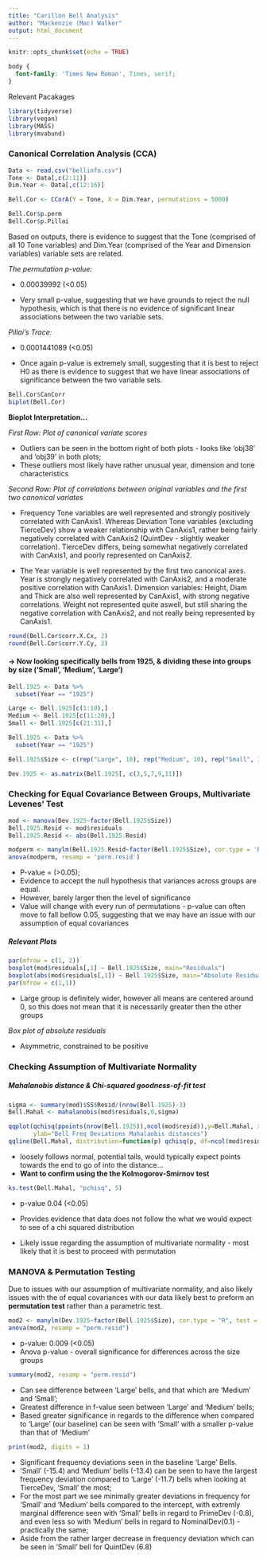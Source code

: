 ```yaml
---
title: "Carillon Bell Analysis"
author: "Mackenzie (Mac) Walker"
output: html_document
---
```


```r
knitr::opts_chunk$set(echo = TRUE)
```

```css
body {
  font-family: 'Times New Roman', Times, serif;
}
```

####### Relevant Pacakages

```r
library(tidyverse)
library(vegan)
library(MASS)
library(mvabund)
```

### Canonical Correlation Analysis (CCA)

```r
Data <- read.csv("bellinfo.csv")
Tone <- Data[,c(2:11)]
Dim.Year <- Data[,c(12:16)]

Bell.Cor <- CCorA(Y = Tone, X = Dim.Year, permutations = 5000)

Bell.Cor$p.perm
Bell.Cor$p.Pillai
```

Based on outputs, there is evidence to suggest that the Tone (comprised of all 10 Tone variables) and Dim.Year (comprised of the Year and Dimension variables) variable sets are related.

*The permutation p-value:*

-   0.00039992 (\<0.05)

-   Very small p-value, suggesting that we have grounds to reject the null hypothesis, which is that there is no evidence of significant linear associations between the two variable sets.

*Pillai's Trace:*

-   0.0001441089 (\<0.05)

-   Once again p-value is extremely small, suggesting that it is best to reject H0 as there is evidence to suggest that we have linear associations of significance between the two variable sets.

```r
Bell.Cor$CanCorr
biplot(Bell.Cor)
```

**Bioplot Interpretation...**

*First Row: Plot of canonical variate scores*

-   Outliers can be seen in the bottom right of both plots - looks like 'obj38' and 'obj39' in both plots;
-   These outliers most likely have rather unusual year, dimension and tone characteristics

*Second Row: Plot of correlations between original variables and the first two canonical variates*

-   Frequency Tone variables are well represented and strongly positively correlated with CanAxis1. Whereas Deviation Tone variables (excluding TierceDev) show a weaker relationship with CanAxis1, rather being fairly negatively correlated with CanAxis2 (QuintDev - slightly weaker correlation). TierceDev differs, being somewhat negatively correlated with CanAxis1, and poorly represented on CanAxis2.

-   The Year variable is well represented by the first two canonical axes. Year is strongly negatively correlated with CanAxis2, and a moderate positive correlation with CanAxis1. Dimension variables: Height, Diam and Thick are also well represented by CanAxis1, with strong negative correlations. Weight not represented quite aswell, but still sharing the negative correlation with CanAxis2, and not really being represented by CanAxis1.

```r
round(Bell.Cor$corr.X.Cx, 2)
round(Bell.Cor$corr.Y.Cy, 2)
```

#### → Now looking specifically bells from 1925, & dividing these into groups by size ('Small', 'Medium', 'Large')

```r
Bell.1925 <- Data %>% 
  subset(Year == "1925") 

Large <- Bell.1925[c(1:10),]
Medium <- Bell.1925[c(11:20),]
Small <- Bell.1925[c(21:31),]

Bell.1925 <- Data %>% 
  subset(Year == "1925")

Bell.1925$Size <- c(rep("Large", 10), rep("Medium", 10), rep("Small", 11))

Dev.1925 <- as.matrix(Bell.1925[, c(3,5,7,9,11)])
```

### Checking for Equal Covariance Between Groups, Multivariate Levenes' Test

```r
mod <- manova(Dev.1925~factor(Bell.1925$Size))
Bell.1925.Resid <- mod$residuals
Bell.1925.Resid <- abs(Bell.1925.Resid)

modperm <- manylm(Bell.1925.Resid~factor(Bell.1925$Size), cor.type = 'R', test = 'F')
anova(modperm, resamp = 'perm.resid')
```

-   P-value = (\>0.05);
-   Evidence to accept the null hypothesis that variances across groups are equal.
-   However, barely larger then the level of significance
-   Value will change with every run of permutations - p-value can often move to fall bellow 0.05, suggesting that we may have an issue with our assumption of equal covariances

##### **Relevant Plots**

```r
par(mfrow = c(1, 2))
boxplot(mod$residuals[,1] ~ Bell.1925$Size, main="Residuals")
boxplot(abs(mod$residuals[,1]) ~ Bell.1925$Size, main="Absolute Residuals")
par(mfrow = c(1,1))  
```

-   Large group is definitely wider, however all means are centered around 0, so this does not mean that it is necessarily greater then the other groups

*Box plot of absolute residuals*

-   Asymmetric, constrained to be positive

### Checking Assumption of Multivariate Normality

##### **Mahalanobis distance & Chi-squared goodness-of-fit test**

```r
sigma <- summary(mod)$SS$Resid/(nrow(Bell.1925)-3)
Bell.Mahal <- mahalanobis(mod$residuals,0,sigma)

qqplot(qchisq(ppoints(nrow(Bell.1925)),ncol(mod$resid)),y=Bell.Mahal, xlab="Chi-Sq quantiles",
       ylab="Bell Freq Deviations Mahalaobis distances")
qqline(Bell.Mahal, distribution=function(p) qchisq(p, df=ncol(mod$resid)))
```

-   loosely follows normal, potential tails, would typically expect points towards the end to go of into the distance... 
- **Want to confirm using the the Kolmogorov-Smirnov test**

```r
ks.test(Bell.Mahal, "pchisq", 5)
```

-   p-value 0.04 (\<0.05)

-   Provides evidence that data does not follow the what we would expect to see of a chi squared distribution

-   Likely issue regarding the assumption of multivariate normality - most likely that it is best to proceed with permutation

### MANOVA & Permutation Testing

Due to issues with our assumption of multivariate normality, and also likely issues with the of equal covariances with our data likely best to preform an **permutation test** rather than a parametric test.

```r
mod2 <- manylm(Dev.1925~factor(Bell.1925$Size), cor.type = "R", test = "F")
anova(mod2, resamp = "perm.resid")
```

-   p-value: 0.009 (\<0.05)
-   Anova p-value - overall significance for differences across the size groups

```r
summary(mod2, resamp = "perm.resid")
```

-   Can see difference between 'Large' bells, and that which are 'Medium' and 'Small';
-   Greatest difference in f-value seen between 'Large' and 'Medium' bells;
-   Based greater significance in regards to the difference when compared to 'Large' (our baseline) can be seen with 'Small' with a smaller p-value than that of 'Medium'

```r
print(mod2, digits = 1)
```

-   Significant frequency deviations seen in the baseline 'Large' Bells.
-   'Small' (-15.4) and 'Medium' bells (-13.4) can be seen to have the largest frequency deviation compared to 'Large' (-11.7) bells when looking at TierceDev, 'Small' the most;
-   For the most part we see minimally greater deviations in frequency for 'Small' and 'Medium' bells compared to the intercept, with extremly marginal difference seen with 'Small' bells in regard to PrimeDev (-0.8), and even less so with 'Medium' bells in regard to NominalDev(0.1) - practically the same;
-   Aside from the rather larger decrease in frequency deviation which can be seen in 'Small' bell for QuintDev (6.8)
